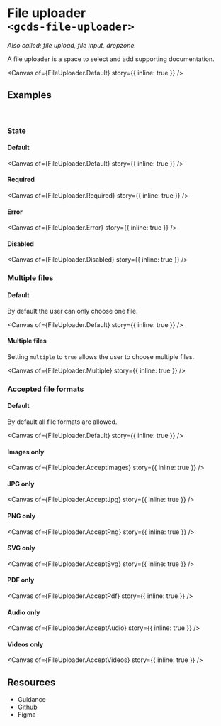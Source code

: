 
<Meta of={FileUploader} name="Overview" />

# File uploader<br/>`<gcds-file-uploader>`

_Also called: file upload, file input, dropzone._

A file uploader is a space to select and add supporting documentation.

<Canvas
  of={FileUploader.Default}
  story={{ inline: true }}
/>

## Examples
<br/>

### State

#### Default

<Canvas
  of={FileUploader.Default}
  story={{ inline: true }}
/>

#### Required

<Canvas
  of={FileUploader.Required}
  story={{ inline: true }}
/>


#### Error

<Canvas
  of={FileUploader.Error}
  story={{ inline: true }}
/>

#### Disabled

<Canvas
  of={FileUploader.Disabled}
  story={{ inline: true }}
/>

### Multiple files

#### Default

By default the user can only choose one file.

<Canvas
  of={FileUploader.Default}
  story={{ inline: true }}
/>

#### Multiple files

Setting `multiple` to `true` allows the user to choose multiple files.

<Canvas
  of={FileUploader.Multiple}
  story={{ inline: true }}
/>

### Accepted file formats

#### Default

By default all file formats are allowed.

<Canvas
  of={FileUploader.Default}
  story={{ inline: true }}
/>

#### Images only

<Canvas
  of={FileUploader.AcceptImages}
  story={{ inline: true }}
/>

#### JPG only

<Canvas
  of={FileUploader.AcceptJpg}
  story={{ inline: true }}
/>

#### PNG only

<Canvas
  of={FileUploader.AcceptPng}
  story={{ inline: true }}
/>

#### SVG only

<Canvas
  of={FileUploader.AcceptSvg}
  story={{ inline: true }}
/>

#### PDF only

<Canvas
  of={FileUploader.AcceptPdf}
  story={{ inline: true }}
/>

#### Audio only

<Canvas
  of={FileUploader.AcceptAudio}
  story={{ inline: true }}
/>

#### Videos only

<Canvas
  of={FileUploader.AcceptVideos}
  story={{ inline: true }}
/>

## Resources

<ul>
  <li>
    <gcds-button type="link" button-style="text-only" href="https://design-system.alpha.canada.ca/en/components/select/" target="_blank">Guidance</gcds-button>
  </li>
  <li>
    <gcds-button type="link" button-style="text-only" href="https://github.com/cds-snc/gcds-components/tree/main/packages/web/src/components/gcds-select" target="_blank">Github</gcds-button>
  </li>
  <li>
    <gcds-button type="link" button-style="text-only" href="https://www.figma.com/file/mh2maMG2NBtk41k1O1UGHV/Canadian-Digital-Service%E2%80%A8---GC-Design-System?type=design&node-id=856-2826&mode=design&t=S19QCPw1uQKzztyY-0" target="_blank">Figma</gcds-button>
  </li>
</ul>
